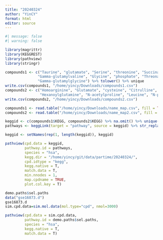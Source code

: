 ```yaml
---
title: "20240324"
author: "YinCY"
format: html
editor: source
---
```


```r
#| message: false
#| warning: false

library(magrittr)
library(KEGGREST)
library(pathview)
library(stringr)
```

```r
compounds1 <- c("Taurine", "glutamate", "Serine", "threonine", "Succinate", "proline", "Glycine", "pyridoxal", 
               "Gamma-glutamylvaline", "Glycine", "phosphate", "Threonate", "caprylate", "N-acetylglycine", "alanine", 
               "Gamma-glutamylglycine") %>% tolower() %>% unique
write.csv(compounds1, "/home/yincy/Downloads/compounds1.csv")
compounds2 <- c("Homoarginine", "Glutamate", "cysteine", "Citrulline", "ornithine", 
                "Hexanoylglutamine", "N-acetylproline", "Leucine", "N-palmitoyl-sphingosine") %>% tolower %>% unique
write.csv(compounds2, "/home/yincy/Downloads/compounds2.csv")

compounds1 <- read.table("/home/yincy/Downloads/name_map.csv", fill = TRUE, sep = ",", header = TRUE)
compounds2 <- read.table("/home/yincy/Downloads/name_map2.csv", fill = TRUE, sep = ",", header = TRUE)

keggid <- c(compounds1$KEGG, compounds2$KEGG) %>% na.omit() %>% unique()
pathways <- keggLink(target = "pathway", source = keggid) %>% str_replace(pattern = "path:map", replacement = "") %>% unique
```

```r
keggid <- setNames(rep(1, length(keggid)), keggid)

pathview(cpd.data = keggid, 
         pathway.id = pathways, 
         species = "hsa", 
         kegg.dir = "/home/yincy/git/data/partime/20240324/", 
         cpd.idtype = "kegg",
         kegg.native = T, 
         match.data = T, 
         min.nnodes = 1, 
         map.cpdname = TRUE, 
         plot.col.key = T)

demo.paths$sel.paths
data("gse16873.d")
gse16873.d
sim.cpd.data=sim.mol.data(mol.type="cpd", nmol=3000)

```


```r
pathview(cpd.data = sim.cpd.data, 
         pathway.id = demo.paths$sel.paths, 
         species = "hsa", 
         kegg.native = T, 
         match.data = T)
```






















